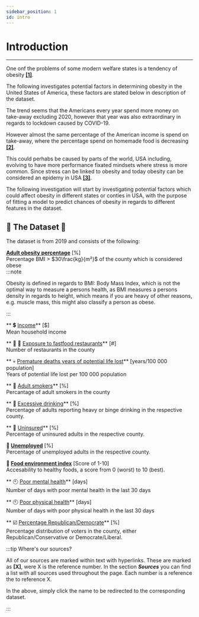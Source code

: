 ```yaml
---
sidebar_position: 1
id: intro
---
```

# Introduction 
___ 
One onf the problems of some modern welfare states is a tendency of obesity **[[1]](https://www.sciencedirect.com/science/article/pii/S1570677X10000663?via%3Dihub#bib0255)**.

The following investigates potential factors in determining obesity in the United States of America, these factors are stated below in description of the dataset.

The trend seems that the Americans every year spend more money on take-away  excluding 2020, however that year was also extraordinary in regards to lockdown caused by COVID-19.

However almost the same percentage of the American income is spend on take-away, where the percentage spend on homemade food is decreasing **[[2]](https://www.ers.usda.gov/data-products/ag-and-food-statistics-charting-the-essentials/food-prices-and-spending/)**.

This could perhabs be caused by parts of the world, USA including, evolving to have more performance fixated mindsets where stress is more common. Since stress can be linked to obesity and today obesity can be considered an epidemy in USA **[[3]](https://www.ncbi.nlm.nih.gov/pmc/articles/PMC4214609/)**.

The following investigation will start by investigating potential factors which could affect obesity in different states or conties in USA, with the purpose of fitting a model to predict chances of obesity in regards to different features in the dataset.

## :page_with_curl: The Dataset :page_with_curl:

The dataset is from 2019 and consists of the following: 

**[Adult obesity percentage](https://www.countyhealthrankings.org/explore-health-rankings/measures-data-sources/county-health-rankings-model/health-factors/health-behaviors/diet-exercise/adult-obesity)** [%]<br />
Percentage BMI > $30\frac{kg}{m²}$ of the county which is considered obese  
:::note

Obesity is defined in regards to BMI: Body Mass Index, which is not the optimal way to measure a persons health, as BMI measures a persons density in regards to height, which means if you are heavy of other reasons, e.g. muscle mass, this might also classify a person as obese.

:::



** :heavy_dollar_sign: [Income](https://www.kaggle.com/datasets/goldenoakresearch/us-household-income-stats-geo-locations)**  [$]  <br />
Mean household income

 ** :hamburger: :fries: [Exposure to fastfood restaurants](https://www.kaggle.com/datasets/rishidamarla/fast-food-restaurants-in-america?resource=download)**  [#] <br />
 Number of restaurants in the county 

 ** :skull: [Premature deaths years of potential life lost](https://www.countyhealthrankings.org/explore-health-rankings/measures-data-sources/county-health-rankings-model/health-outcomes/length-of-life/premature-death-ypll)**   [years/100 000 population] <br />
 Years of potential life lost per 100 000 population

 ** :smoking: [Adult smokers](https://www.countyhealthrankings.org/explore-health-rankings/measures-data-sources/county-health-rankings-model/health-factors/health-behaviors/tobacco-use/adult-smoking)**  [%] <br />
 Percantage of adult smokers in the county

 ** :wine_glass: [Excessive drinking](https://www.countyhealthrankings.org/explore-health-rankings/measures-data-sources/county-health-rankings-model/health-factors/health-behaviors/alcohol-drug-use/excessive-drinking)**  [%] <br />
 Percentage of adults reporting heavy or binge drinking in the respective county.

** :office: [Uninsured](https://www.countyhealthrankings.org/explore-health-rankings/measures-data-sources/county-health-rankings-model/health-factors/clinical-care/access-to-care/uninsured)**  [%] <br />
 Percentage of uninsured adults in the respective county.

**:statue_of_liberty: [Unemployed](https://www.countyhealthrankings.org/explore-health-rankings/measures-data-sources/county-health-rankings-model/health-factors/social-and-economic-factors/employment/unemployment)** [%]  <br />
Percentage of unemployed adults in the respective county.

**:broccoli: [Food environment index](https://www.countyhealthrankings.org/explore-health-rankings/measures-data-sources/county-health-rankings-model/health-factors/health-behaviors/diet-exercise/food-environment-index)** [Score of 1-10]  <br />
Accesability to healthy foods, a score from 0 (worst) to 10 (best).

** :clock10: [Poor mental health](https://www.countyhealthrankings.org/explore-health-rankings/measures-data-sources/county-health-rankings-model/health-outcomes/quality-of-life/poor-mental-health-days)** [days] <br />
Number of days with poor mental health in the last 30 days

** :clock10: [Poor physical health](https://www.countyhealthrankings.org/explore-health-rankings/measures-data-sources/county-health-rankings-model/health-outcomes/quality-of-life/poor-physical-health-days)** [days] <br />
Number of days with poor physical health in the last 30 days

** :ballot_box_with_check: [Percentage Republican/Democrate](https://github.com/tonmcg/US_County_Level_Election_Results_08-20/blob/master/2020_US_County_Level_Presidential_Results.csv)** [%] <br />
Percentage distribution of voters in the county, either Republican/Conservative or Democrate/Liberal.



:::tip Where's our sources?


All of our sources are marked within text with hyperlinks. These are marked as **[X]**, were X is the reference number. 
In the section ***Sources*** you can find a list with all sources used throughout the page. Each number is a reference the to reference X.

In the above, simply click the name to be redirected to the corresponding dataset.

:::

